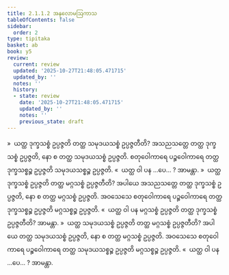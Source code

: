 ```yaml
---
title: 2.1.1.2 အနုလောမဩကာသ
tableOfContents: false
sidebar:
  order: 2
type: tipitaka
basket: ab
book: y5
review:
  current: review
  updated: '2025-10-27T21:48:05.471715'
  updated_by: ''
  notes: ''
  history:
  - state: review
    date: '2025-10-27T21:48:05.471715'
    updated_by: ''
    notes: ''
    previous_state: draft
---
```



<ReviewStatus review={frontmatter.review} showDetails={true} />

<HypothesisAnnotation frontmatter={frontmatter} />

<DynamicBreadcrumb />

<Division number="29" book="y5" e="ch" v="33" p="213">

<Paragraph number="229" book="y5">
»  ယတ္ထ ဒုက္ခသစ္စံ ဥပ္ပဇ္ဇတိ တတ္ထ သမုဒယသစ္စံ ဥပ္ပဇ္ဇတီတိ?
</Paragraph>

<Paragraph number="230" book="y5">
အသညသတ္တေ တတ္ထ ဒုက္ခသစ္စံ ဥပ္ပဇ္ဇတိ, နော စ တတ္ထ သမုဒယသစ္စံ ဥပ္ပဇ္ဇတိ. စတုဝေါကာရေ ပဉ္စဝေါကာရေ တတ္ထ ဒုက္ခသစ္စဉ္စ ဥပ္ပဇ္ဇတိ သမုဒယသစ္စဉ္စ ဥပ္ပဇ္ဇတိ.
</Paragraph>

<Paragraph number="231" book="y5">
«  ယတ္ထ ဝါ ပန …ပေ… ? အာမန္တာ.
</Paragraph>

<Paragraph number="232" book="y5">
»  ယတ္ထ ဒုက္ခသစ္စံ ဥပ္ပဇ္ဇတိ တတ္ထ မဂ္ဂသစ္စံ ဥပ္ပဇ္ဇတီတိ?
</Paragraph>

<Paragraph number="233" book="y5">
အပါယေ အသညသတ္တေ တတ္ထ ဒုက္ခသစ္စံ ဥပ္ပဇ္ဇတိ, နော စ တတ္ထ မဂ္ဂသစ္စံ ဥပ္ပဇ္ဇတိ. အဝသေသေ စတုဝေါကာရေ ပဉ္စဝေါကာရေ တတ္ထ ဒုက္ခသစ္စဉ္စ ဥပ္ပဇ္ဇတိ မဂ္ဂသစ္စဉ္စ ဥပ္ပဇ္ဇတိ.
</Paragraph>

<Paragraph number="234" book="y5">
«  ယတ္ထ ဝါ ပန မဂ္ဂသစ္စံ ဥပ္ပဇ္ဇတိ တတ္ထ ဒုက္ခသစ္စံ ဥပ္ပဇ္ဇတီတိ? အာမန္တာ.
</Paragraph>

</Division>
<Division number="30" book="y5" e="ch" v="33" p="213">

<Paragraph number="235" book="y5">
»  ယတ္ထ သမုဒယသစ္စံ ဥပ္ပဇ္ဇတိ တတ္ထ မဂ္ဂသစ္စံ ဥပ္ပဇ္ဇတီတိ?
</Paragraph>

<Paragraph number="236" book="y5">
အပါယေ တတ္ထ သမုဒယသစ္စံ ဥပ္ပဇ္ဇတိ, နော စ တတ္ထ မဂ္ဂသစ္စံ ဥပ္ပဇ္ဇတိ. အဝသေသေ စတုဝေါကာရေ ပဉ္စဝေါကာရေ တတ္ထ သမုဒယသစ္စဉ္စ ဥပ္ပဇ္ဇတိ မဂ္ဂသစ္စဉ္စ ဥပ္ပဇ္ဇတိ.
</Paragraph>

<Paragraph number="237" book="y5">
«  ယတ္ထ ဝါ ပန …ပေ… ? အာမန္တာ.
</Paragraph>
</Division>